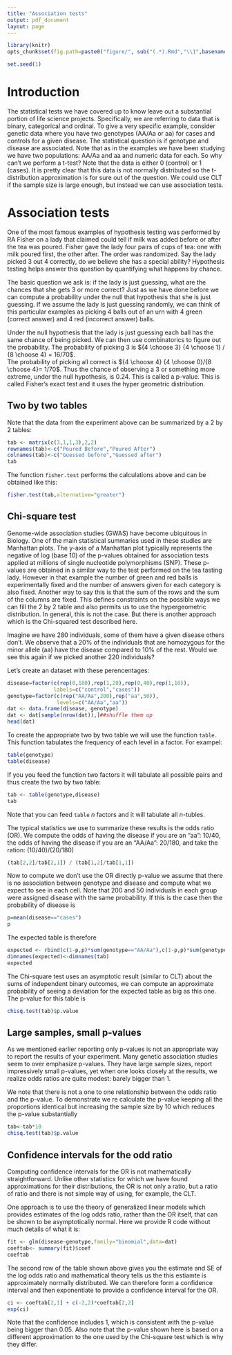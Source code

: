 ```yaml
---
title: "Association tests"
output: pdf_document
layout: page
---
```


```r
library(knitr)
opts_chunk$set(fig.path=paste0("figure/", sub("(.*).Rmd","\\1",basename(knitr:::knit_concord$get('infile'))), "-"))
```

```r
set.seed(1)
```

# Introduction

The statistical tests we have covered up to know leave out a substantial portion of life science projects. Specifically, we are referring to data that is binary, categorical and ordinal. To give a very specific example, consider genetic data where you have two genotypes (AA/Aa or aa) for cases and controls for a given disease. The statistical question is if genotype and disease are associated. Note that as in the examples we have been studying we have two populations: AA/Aa and aa and  numeric data for each. So why can't we perform a t-test? Note that the data is either 0 (control) or 1 (cases). It is pretty clear that this data is not normally distributed so the t-distribution approximation is for sure out of the question. We could use CLT if the sample size is large enough, but instead we can use association tests.

# Association tests

One of the most famous examples of hypothesis testing was performed by RA Fisher on a lady that claimed could tell if milk was added before or after the tea was poured. Fisher gave the lady four pairs of cups of tea: one with milk poured first, the other after. The order was randomized. Say the lady picked 3 out 4 correctly, do we believe she has a special ability? Hypothesis testing helps answer this question by quantifying what happens by chance.

The basic question we ask is: if the lady is just guessing, what are the chances that she gets 3 or more correct? Just as we have done before we can compute a probability under the null that hypothesis that she is just guessing. If we assume the lady is just guessing randomly, we can think of this particular examples as picking 4 balls out of an urn with 4 green (correct answer) and 4 red (incorrect answer) balls. 

Under the null hypothesis that the lady is just guessing each ball has the same chance of being picked. We can then use combinatorics to figure out the probability. The probability of picking 3 is 
${4 \choose 3} {4 \choose 1} / {8 \choose 4} = 16/70$.  
The probability of picking all correct is
${4 \choose 4} {4 \choose 0}/{8 \choose 4}= 1/70$. Thus the chance of observing a 3 or something more extreme, under the null hypothesis, is 0.24. This is called a p-value. This is called Fisher's exact test and it uses the hyper geometric distribution.

## Two by two tables

Note that the data from the experiment above can be summarized by a 2 by 2 tables:
```r
tab <- matrix(c(3,1,1,3),2,2)
rownames(tab)<-c("Poured Before","Poured After")
colnames(tab)<-c("Guessed before","Guessed after")
tab
```
The function `fisher.test` performs the calculations above and can be obtained like this:

```r
fisher.test(tab,alternative="greater")
```


## Chi-square test

Genome-wide association studies (GWAS) have become ubiquitous in Biology. One of the main statistical summaries used in these studies are Manhattan plots. The y-axis of a Manhattan plot typically represents the negative of log (base 10) of the p-values obtained for association tests applied at millions of single nucleotide polymorphisms (SNP). These p-values are obtained in a similar way to the test performed on the tea tasting lady. However in that example the number of green and red balls is experimentally fixed and the number of answers given for each category is also fixed. Another way to say this is that the sum of the rows and the sum of the columns are fixed. This defines constraints on the possible ways we can fill the 2 by 2 table and also permits us to use the hypergeometric distribution. In general, this is not the case. But there is another approach which is the Chi-squared test described here.

Imagine we have 280 individuals, some of them have a given disease others don’t. We observe that a 20% of the individuals that are homozygous for the minor allele (aa) have the disease compared to 10% of the rest. Would we see this again if we picked another 220 individuals?

Let's create an dataset with these perencentages:
```r
disease=factor(c(rep(0,180),rep(1,20),rep(0,40),rep(1,10)),
               labels=c("control","cases"))
genotype=factor(c(rep("AA/Aa",200),rep("aa",50)),
                levels=c("AA/Aa","aa"))
dat <- data.frame(disease, genotype)
dat <- dat[sample(nrow(dat)),]##shuffle them up
head(dat)
```

To create the appropriate two by two table we will use the function `table`. This function tabulates the frequency of each level in a factor. For exampel:

```r
table(genotype)
table(disease)
```

If you you feed the function two factors it will tabulate all possible pairs and thus create the two by two table:

```r
tab <- table(genotype,disease)
tab
```

Note that you can feed `table` $n$ factors and it will tabulate all $n$-tubles.

The typical statistics we use to summarize these results is the odds ratio (OR). We compute the odds of having the disease if you are an "aa": 10/40, the odds of having the disease if you are an "AA/Aa": 20/180, and take the ration: $(10/40) / (20/180)$ 
```r
(tab[2,2]/tab[2,1]) / (tab[1,2]/tab[1,1])
```

Now to compute we don't use the OR directly  p-value we assume that there is no association between genotype and disease and compute what we expect to see in each cell. Note that 200 and 50 individuals in each group were assigned disease with the same probability. If this is the case then the probability of disease is
```r
p=mean(disease=="cases")
p
```
The expected table is therefore
```r
expected <- rbind(c(1-p,p)*sum(genotype=="AA/Aa"),c(1-p,p)*sum(genotype=="aa"))
dimnames(expected)<-dimnames(tab)
expected
```

The Chi-square test uses an asymptotic result (similar to CLT) about the sums of independent binary outcomes, we can compute an approximate probability of seeing a deviation for the expected table as big as this one. The p-value for this table is 
```r
chisq.test(tab)$p.value
```

## Large samples, small p-values

As we mentioned earlier reporting only p-values is not an appropriate way to report the results of your experiment. Many genetic association studies seem to over emphasize p-values. They have large sample sizes, report impressively small p-values, yet when one looks closely at the results, we realize odds ratios are quite modest: barely bigger than 1.

We note that there is not a one to one relationship between the odds ratio and the p-value. To demonstrate we re calculate the p-value keeping all the proportions identical but increasing the sample size by 10 which reduces the p-value substantially
```r
tab<-tab*10
chisq.test(tab)$p.value
```

## Confidence intervals for the odd ratio

Computing confidence intervals for the OR is not mathematically straightforward. Unlike other statistics for which we have found approximations for their distributions, the OR is not only a ratio, but a ratio of ratio and there is not simple way of using, for example, the CLT.
 
 One approach is to use the theory of generalized linear models which provides estimates of the log odds ratio, rather than the OR itself, that can be shown to be asymptotically normal. Here we provide R code without much details of what it is:
  
```r
fit <- glm(disease~genotype,family="binomial",data=dat)
coeftab<- summary(fit)$coef
coeftab
```

The second row of the table shown above gives you the estimate and SE of the log odds ratio and mathematical theory tells us the this estiamte is approximately normally distributed. We can therefore form a confidence interval and then exponentiate to provide a confidence interval for the OR.

```r
ci <- coeftab[2,1] + c(-2,2)*coeftab[2,2]
exp(ci)
```

Note that the confidence includes 1, which is consistent with the p-value being bigger than 0.05. Also note that the p-value shown here is based on a different approximation to the one used by the Chi-square test which is why they differ.






